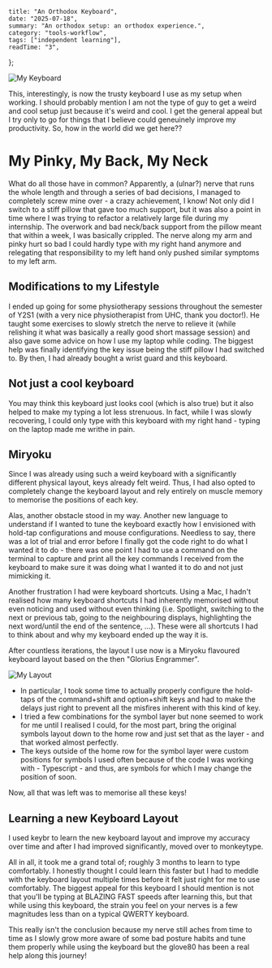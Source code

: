     title: "An Orthodox Keyboard",
    date: "2025-07-18",
    summary: "An orthodox setup: an orthodox experience.",
    category: "tools-workflow",
    tags: ["independent learning"],
    readTime: "3",
};

![My Keyboard](/RTYT/journal_images/keyboard.jpeg)

This, interestingly, is now the trusty keyboard I use as my setup when working. I should probably mention I am not the type of guy to get a weird and cool setup just because it's weird and cool. I get the general appeal but I try only to go for things that I believe could geneuinely improve my productivity. So, how in the world did we get here??

# My Pinky, My Back, My Neck

What do all those have in common? Apparently, a (ulnar?) nerve that runs the whole length and through a series of bad decisions, I managed to completely screw mine over - a crazy achievement, I know! Not only did I switch to a stiff pillow that gave too much support, but it was also a point in time where I was trying to refactor a relatively large file during my internship. The overwork and bad neck/back support from the pillow meant that within a week, I was basically crippled. The nerve along my arm and pinky hurt so bad I could hardly type with my right hand anymore and relegating that responsibility to my left hand only pushed similar symptoms to my left arm. 

## Modifications to my Lifestyle

I ended up going for some physiotherapy sessions throughout the semester of Y2S1 (with a very nice physiotherapist from UHC, thank you doctor!). He taught some exercises to slowly stretch the nerve to relieve it (while relishing it what was basically a really good short massage session) and also gave some advice on how I use my laptop while coding. The biggest help was finally identifying the key issue being the stiff pillow I had switched to. By then, I had already bought a wrist guard and this keyboard.

## Not just a cool keyboard

You may think this keyboard just looks cool (which is also true) but it also helped to make my typing a lot less strenuous. In fact, while I was slowly recovering, I could only type with this keyboard with my right hand - typing on the laptop made me writhe in pain. 

## Miryoku

Since I was already using such a weird keyboard with a significantly different physical layout, keys already felt weird. Thus, I had also opted to completely change the keyboard layout and rely entirely on muscle memory to memorise the positions of each key. 

Alas, another obstacle stood in my way. Another new language to understand if I wanted to tune the keyboard exactly how I envisioned with hold-tap configurations and mouse configurations. Needless to say, there was a lot of trial and error before I finally got the code right to do what I wanted it to do - there was one point I had to use a command on the terminal to capture and print all the key commands I received from the keyboard to make sure it was doing what I wanted it to do and not just mimicking it. 

Another frustration I had were keyboard shortcuts. Using a Mac, I hadn't realised how many keyboard shortcuts I had inherently memorised without even noticing and used without even thinking (i.e. Spotlight, switching to the next or previous tab, going to the neighbouring displays, highlighting the next word/until the end of the sentence, ...). These were all shortcuts I had to think about and why my keyboard ended up the way it is.

After countless iterations, the layout I use now is a Miryoku flavoured keyboard layout based on the then "Glorius Engrammer".

![My Layout](/RTYT/journal_images/layout.png)

- In particular, I took some time to actually properly configure the hold-taps of the command+shift and option+shift keys and had to make the delays just right to prevent all the misfires inherent with this kind of key.
- I tried a few combinations for the symbol layer but none seemed to work for me until I realised I could, for the most part, bring the original symbols layout down to the home row and just set that as the layer - and that worked almost perfectly. 
- The keys outside of the home row for the symbol layer were custom positions for symbols I used often because of the code I was working with - Typescript - and thus, are symbols for which I may change the position of soon.

Now, all that was left was to memorise all these keys!

## Learning a new Keyboard Layout

I used keybr to learn the new keyboard layout and improve my accuracy over time and after I had improved significantly, moved over to monkeytype.

All in all, it took me a grand total of; <spoiler>roughly 3 months</spoiler> to learn to type comfortably. I honestly thought I could learn this faster but I had to meddle with the keyboard layout multiple times before it felt just right for me to use comfortably. The biggest appeal for this keyboard I should mention is not that you'll be typing at BLAZING FAST speeds after learning this, but that while using this keyboard, the strain you feel on your nerves is a few magnitudes less than on a typical QWERTY keyboard.

This really isn't the conclusion because my nerve still aches from time to time as I slowly grow more aware of some bad posture habits and tune them properly while using the keyboard but the glove80 has been a real help along this journey!
